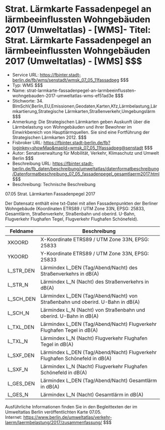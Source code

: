 # Strat. Lärmkarte Fassadenpegel an lärmbeeinflussten Wohngebäuden 2017 (Umweltatlas) - [WMS]- Titel: Strat. Lärmkarte Fassadenpegel an lärmbeeinflussten Wohngebäuden 2017 (Umweltatlas) - [WMS] $$$
- Service URL: https://fbinter.stadt-berlin.de/fb/wms/senstadt/wmsk_07_05_11fassadpeg $$$
- Typ: WMS $$$
- Name: strat-larmkarte-fassadenpegel-an-larmbeeinflussten-wohngebauden-2017-umweltatlas-wms-ef51ad3e $$$
- Stichworte: 34. BImSchV,Berlin,EU,Emissionen,Geodaten,Karten,Kfz,Lärmbelastung,Lärmkartierung,Strategische Lärmkarten,Straßenverkehr,Umgebungslärm $$$
- Anmerkung: Die Strategischen Lärmkarten geben Auskunft über die Lärmbelastung von Wohngebäuden und ihrer Bewohner im Einwirkbereich von Hauptlärmquellen. Sie sind eine Fortführung der Strategischen Lärmkarten 2012. $$$
- Fisbroker URL: https://fbinter.stadt-berlin.de/fb?loginkey=showMap&mapId=wmsk_07_05_11fassadpeg@senstadt $$$
- Autor: Senatsverwaltung für Mobilität, Verkehr, Klimaschutz und Umwelt Berlin $$$
- Beschreibung URL: https://fbinter.stadt-berlin.de/fb_daten/beschreibung/umweltatlas/datenformatbeschreibung/Datenformatbeschreibung_07_05_fassadenpegel_gesamtlaerm2017.html $$$
- Beschreibung: Technische Beschreibung 

07.05 Strat. Lärmkarten Fassadenpegel 2017

Der Datensatz enthält eine txt-Datei mit allen Fassadenpunkten der Berliner Wohngebäude (Koordinaten ETRS89 / UTM Zone 33N, EPSG: 25833, Gesamtlärm, Straßenverkehr, Straßenbahn und oberird. U-Bahn, Flugverkehr Flughafen Tegel, Flugverkehr Flughafen Schönefeld).

| Feldname    | Beschreibung                                                                    |
| ----------- | ------------------------------------------------------------------------------- |
| XKOORD      | X-Koordinate ETRS89 / UTM Zone 33N, EPSG: 25833                                 |
| YKOORD      | Y-Koordinate ETRS89 / UTM Zone 33N, EPSG: 25833                                 |
| L\_STR\_DEN | Lärmindex L\_DEN (Tag/Abend/Nacht) des Straßenverkehrs in dB(A)                 |
| L\_STR\_N   | Lärmindex L\_N (Nacht) des Straßenverkehrs in dB(A)                             |
| L\_SCH\_DEN | Lärmindex L\_DEN (Tag/Abend/Nacht) von Straßenbahn und oberird. U-Bahn in dB(A) |
| L\_SCH\_N   | Lärmindex L\_N (Nacht) von Straßenbahn und oberird. U-Bahn in dB(A)             |
| L\_TXL\_DEN | Lärmindex L\_DEN (Tag/Abend/Nacht) Flugverkehr Flughafen Tegel in dB(A)         |
| L\_TXL\_N   | Lärmindex L\_N (Nacht) Flugverkehr Flughafen Tegel in dB(A)                     |
| L\_SXF\_DEN | Lärmindex L\_DEN (Tag/Abend/Nacht) Flugverkehr Flughafen Schönefeld in dB(A)    |
| L\_SXF\_N   | Lärmindex L\_N (Nacht) Flugverkehr Flughafen Schönefeld in dB(A)                |
| L\_GES\_DEN | Lärmindex L\_DEN (Tag/Abend/Nacht) Gesamtlärm in dB(A)                          |
| L\_GES\_N   | Lärmindex L\_N (Nacht) Gesamtlärm in dB(A)                                      |

Ausführliche Informationen finden Sie in den Begleittexten der im Umweltatlas Berlin veröffentlichten Karte 07.05.  
Internet: https://www.berlin.de/umweltatlas/verkehr-laerm/laermbelastung/2017/zusammenfassung/ $$$
